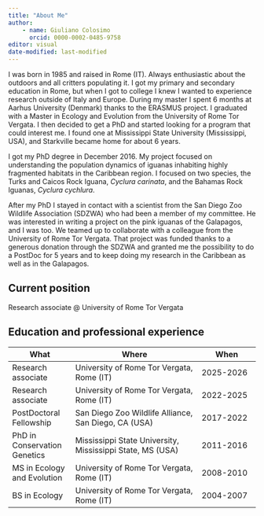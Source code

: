 ```yaml
---
title: "About Me"
author:
    - name: Giuliano Colosimo
      orcid: 0000-0002-0485-9758
editor: visual
date-modified: last-modified
---
```


I was born in 1985 and raised in Rome (IT). Always enthusiastic about the outdoors and all critters populating it. I got my primary and secondary education in Rome, but when I got to college I knew I wanted to experience research outside of Italy and Europe. During my master I spent 6 months at Aarhus University (Denmark) thanks to the ERASMUS project. I graduated with a Master in Ecology and Evolution from the University of Rome Tor Vergata. I then decided to get a PhD and started looking for a program that could interest me. I found one at Mississippi State University (Mississippi, USA), and Starkville became home for about 6 years.

I got my PhD degree in December 2016. My project focused on understanding the population dynamics of iguanas inhabiting highly fragmented habitats in the Caribbean region. I focused on two species, the Turks and Caicos Rock Iguana, *Cyclura carinata*, and the Bahamas Rock Iguanas, *Cyclura cychlura*.

After my PhD I stayed in contact with a scientist from the San Diego Zoo Wildlife Association (SDZWA) who had been a member of my committee. He was interested in writing a project on the pink iguanas of the Galapagos, and I was too. We teamed up to collaborate with a colleague from the University of Rome Tor Vergata. That project was funded thanks to a generous donation through the SDZWA and granted me the possibility to do a PostDoc for 5 years and to keep doing my research in the Caribbean as well as in the Galapagos.

## Current position

Research associate \@ University of Rome Tor Vergata

## Education and professional experience

| What | Where | When |
|------------------|------------------------------------|-----------------|
| Research associate | University of Rome Tor Vergata, Rome (IT) | 2025-2026 |
| Research associate | University of Rome Tor Vergata, Rome (IT) | 2022-2025 |
| PostDoctoral Fellowship | San Diego Zoo Wildlife Alliance, San Diego, CA (USA) | 2017-2022 |
| PhD in Conservation Genetics | Mississippi State University, Mississippi State, MS (USA) | 2011-2016 |
| MS in Ecology and Evolution | University of Rome Tor Vergata, Rome (IT) | 2008-2010 |
| BS in Ecology | University of Rome Tor Vergata, Rome (IT) | 2004-2007 |
